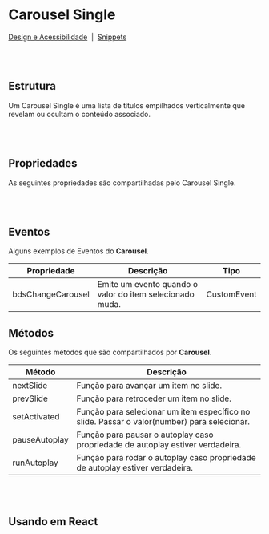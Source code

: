 
# Carousel Single

[Design e Acessibilidade](https://www.figma.com/design/2bBnJVKkG09JPWCFBIcD1y/%5BDS%5D-Components?m=auto&node-id=19938-2&t=TyXNmrAZbhl7DmWw-1)
&nbsp;|&nbsp;
[Snippets](https://takenet.github.io/blip-ds/?path=/docs/snippets-carousel--vis%C3%A3o-geral)

<br></br>

## Estrutura

Um Carousel Single é uma lista de títulos empilhados verticalmente que revelam ou ocultam o conteúdo associado.

<Canvas of={CarouselStories.Properties}></Canvas>

<Meta isTemplate />

<br></br>

## Propriedades

As seguintes propriedades são compartilhadas pelo Carousel Single.

<Controls />

<br></br>

## Eventos

Alguns exemplos de Eventos do **Carousel**.
<table>
  <thead>
    <tr>
      <th>Propriedade</th>
      <th>Descrição</th>
      <th>Tipo</th>
    </tr>
  </thead>
  <tbody>
    <tr>
      <td>bdsChangeCarousel</td>
      <td>Emite um evento quando o valor do item selecionado muda.</td>
      <td>CustomEvent</td>
    </tr>
  </tbody>
</table>

<Source of={CarouselStories.Events} />

## Métodos

Os seguintes métodos que são compartilhados por **Carousel**.
<table>
  <thead>
    <tr>
      <th>Método</th>
      <th>Descrição</th>
    </tr>
  </thead>
  <tbody>
    <tr>
      <td>nextSlide</td>
      <td>Função para avançar um item no slide.</td>
    </tr>
    <tr>
      <td>prevSlide</td>
      <td>Função para retroceder um item no slide.</td>
    </tr>
    <tr>
      <td>setActivated</td>
      <td>Função para selecionar um item específico no slide. Passar o valor(number) para selecionar.</td>
    </tr>
    <tr>
      <td>pauseAutoplay</td>
      <td>Função para pausar o autoplay caso propriedade de autoplay estiver verdadeira.</td>
    </tr>
    <tr>
      <td>runAutoplay</td>
      <td>Função para rodar o autoplay caso propriedade de autoplay estiver verdadeira.</td>
    </tr>
  </tbody>
</table>

<Source of={CarouselStories.Methods} />

<br></br>

## Usando em React

<Source of={CarouselStories.FrameworkReact} />
